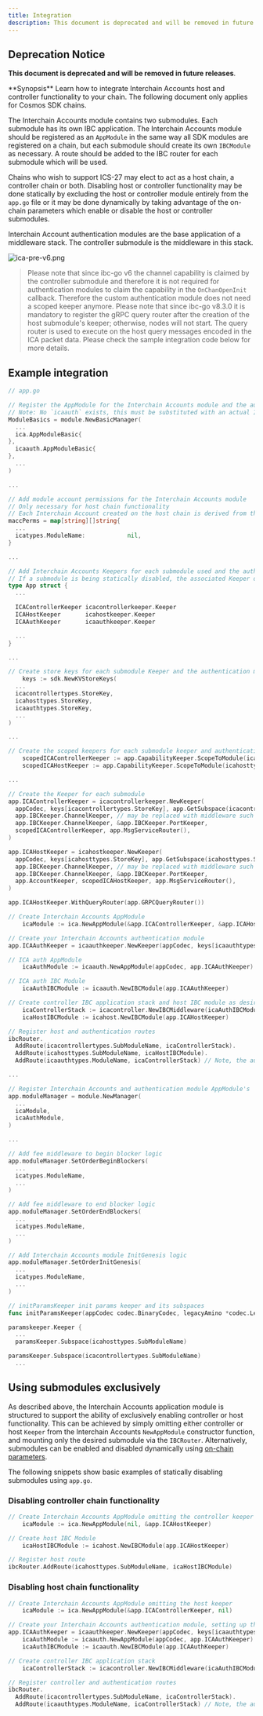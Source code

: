 ```yaml
---
title: Integration
description: This document is deprecated and will be removed in future releases.
---
```


## Deprecation Notice

**This document is deprecated and will be removed in future releases**.

<Note>
**Synopsis**
Learn how to integrate Interchain Accounts host and controller functionality to your chain. The following document only applies for Cosmos SDK chains.
</Note>

The Interchain Accounts module contains two submodules. Each submodule has its own IBC application. The Interchain Accounts module should be registered as an `AppModule` in the same way all SDK modules are registered on a chain, but each submodule should create its own `IBCModule` as necessary. A route should be added to the IBC router for each submodule which will be used.

Chains who wish to support ICS-27 may elect to act as a host chain, a controller chain or both. Disabling host or controller functionality may be done statically by excluding the host or controller module entirely from the `app.go` file or it may be done dynamically by taking advantage of the on-chain parameters which enable or disable the host or controller submodules.

Interchain Account authentication modules are the base application of a middleware stack. The controller submodule is the middleware in this stack.

![ica-pre-v6.png](../../../../images/02-apps/02-interchain-accounts/apps/interchain-accounts/legacy/images/ica-pre-v6.png)

> Please note that since ibc-go v6 the channel capability is claimed by the controller submodule and therefore it is not required for authentication modules to claim the capability in the `OnChanOpenInit` callback. Therefore the custom authentication module does not need a scoped keeper anymore.
> Please note that since ibc-go v8.3.0 it is mandatory to register the gRPC query router after the creation of the host submodule's keeper; otherwise, nodes will not start. The query router is used to execute on the host query messages encoded in the ICA packet data. Please check the sample integration code below for more details.

## Example integration

```go expandable
// app.go

// Register the AppModule for the Interchain Accounts module and the authentication module
// Note: No `icaauth` exists, this must be substituted with an actual Interchain Accounts authentication module
ModuleBasics = module.NewBasicManager(
  ...
  ica.AppModuleBasic{
},
  icaauth.AppModuleBasic{
},
  ...
)

... 

// Add module account permissions for the Interchain Accounts module
// Only necessary for host chain functionality
// Each Interchain Account created on the host chain is derived from the module account created
maccPerms = map[string][]string{
  ...
  icatypes.ModuleName:            nil,
}

...

// Add Interchain Accounts Keepers for each submodule used and the authentication module
// If a submodule is being statically disabled, the associated Keeper does not need to be added. 
type App struct {
  ...

  ICAControllerKeeper icacontrollerkeeper.Keeper
  ICAHostKeeper       icahostkeeper.Keeper
  ICAAuthKeeper       icaauthkeeper.Keeper

  ...
}

...

// Create store keys for each submodule Keeper and the authentication module
    keys := sdk.NewKVStoreKeys(
  ...
  icacontrollertypes.StoreKey,
  icahosttypes.StoreKey,
  icaauthtypes.StoreKey,
  ...
)

... 

// Create the scoped keepers for each submodule keeper and authentication keeper
    scopedICAControllerKeeper := app.CapabilityKeeper.ScopeToModule(icacontrollertypes.SubModuleName)
    scopedICAHostKeeper := app.CapabilityKeeper.ScopeToModule(icahosttypes.SubModuleName)

...

// Create the Keeper for each submodule
app.ICAControllerKeeper = icacontrollerkeeper.NewKeeper(
  appCodec, keys[icacontrollertypes.StoreKey], app.GetSubspace(icacontrollertypes.SubModuleName),
  app.IBCKeeper.ChannelKeeper, // may be replaced with middleware such as ics29 fee
  app.IBCKeeper.ChannelKeeper, &app.IBCKeeper.PortKeeper,
  scopedICAControllerKeeper, app.MsgServiceRouter(),
)

app.ICAHostKeeper = icahostkeeper.NewKeeper(
  appCodec, keys[icahosttypes.StoreKey], app.GetSubspace(icahosttypes.SubModuleName),
  app.IBCKeeper.ChannelKeeper, // may be replaced with middleware such as ics29 fee
  app.IBCKeeper.ChannelKeeper, &app.IBCKeeper.PortKeeper,
  app.AccountKeeper, scopedICAHostKeeper, app.MsgServiceRouter(),
)

app.ICAHostKeeper.WithQueryRouter(app.GRPCQueryRouter())

// Create Interchain Accounts AppModule
    icaModule := ica.NewAppModule(&app.ICAControllerKeeper, &app.ICAHostKeeper)

// Create your Interchain Accounts authentication module
app.ICAAuthKeeper = icaauthkeeper.NewKeeper(appCodec, keys[icaauthtypes.StoreKey], app.ICAControllerKeeper)

// ICA auth AppModule
    icaAuthModule := icaauth.NewAppModule(appCodec, app.ICAAuthKeeper)

// ICA auth IBC Module
    icaAuthIBCModule := icaauth.NewIBCModule(app.ICAAuthKeeper)

// Create controller IBC application stack and host IBC module as desired
    icaControllerStack := icacontroller.NewIBCMiddleware(icaAuthIBCModule, app.ICAControllerKeeper)
    icaHostIBCModule := icahost.NewIBCModule(app.ICAHostKeeper)

// Register host and authentication routes
ibcRouter.
  AddRoute(icacontrollertypes.SubModuleName, icaControllerStack).
  AddRoute(icahosttypes.SubModuleName, icaHostIBCModule).
  AddRoute(icaauthtypes.ModuleName, icaControllerStack) // Note, the authentication module is routed to the top level of the middleware stack

...

// Register Interchain Accounts and authentication module AppModule's
app.moduleManager = module.NewManager(
  ...
  icaModule,
  icaAuthModule,
)

...

// Add fee middleware to begin blocker logic
app.moduleManager.SetOrderBeginBlockers(
  ...
  icatypes.ModuleName,
  ...
)

// Add fee middleware to end blocker logic
app.moduleManager.SetOrderEndBlockers(
  ...
  icatypes.ModuleName,
  ...
)

// Add Interchain Accounts module InitGenesis logic
app.moduleManager.SetOrderInitGenesis(
  ...
  icatypes.ModuleName,
  ...
)

// initParamsKeeper init params keeper and its subspaces
func initParamsKeeper(appCodec codec.BinaryCodec, legacyAmino *codec.LegacyAmino, key, tkey sdk.StoreKey)

paramskeeper.Keeper {
  ...
  paramsKeeper.Subspace(icahosttypes.SubModuleName)

paramsKeeper.Subspace(icacontrollertypes.SubModuleName)
  ...
```

## Using submodules exclusively

As described above, the Interchain Accounts application module is structured to support the ability of exclusively enabling controller or host functionality.
This can be achieved by simply omitting either controller or host `Keeper` from the Interchain Accounts `NewAppModule` constructor function, and mounting only the desired submodule via the `IBCRouter`.
Alternatively, submodules can be enabled and disabled dynamically using [on-chain parameters](/docs/ibc/v8.5.x/parameters).

The following snippets show basic examples of statically disabling submodules using `app.go`.

### Disabling controller chain functionality

```go
// Create Interchain Accounts AppModule omitting the controller keeper
    icaModule := ica.NewAppModule(nil, &app.ICAHostKeeper)

// Create host IBC Module
    icaHostIBCModule := icahost.NewIBCModule(app.ICAHostKeeper)

// Register host route
ibcRouter.AddRoute(icahosttypes.SubModuleName, icaHostIBCModule)
```

### Disabling host chain functionality

```go expandable
// Create Interchain Accounts AppModule omitting the host keeper
    icaModule := ica.NewAppModule(&app.ICAControllerKeeper, nil)

// Create your Interchain Accounts authentication module, setting up the Keeper, AppModule and IBCModule appropriately
app.ICAAuthKeeper = icaauthkeeper.NewKeeper(appCodec, keys[icaauthtypes.StoreKey], app.ICAControllerKeeper)
    icaAuthModule := icaauth.NewAppModule(appCodec, app.ICAAuthKeeper)
    icaAuthIBCModule := icaauth.NewIBCModule(app.ICAAuthKeeper)

// Create controller IBC application stack
    icaControllerStack := icacontroller.NewIBCMiddleware(icaAuthIBCModule, app.ICAControllerKeeper)

// Register controller and authentication routes
ibcRouter.
  AddRoute(icacontrollertypes.SubModuleName, icaControllerStack).
  AddRoute(icaauthtypes.ModuleName, icaControllerStack) // Note, the authentication module is routed to the top level of the middleware stack
```
